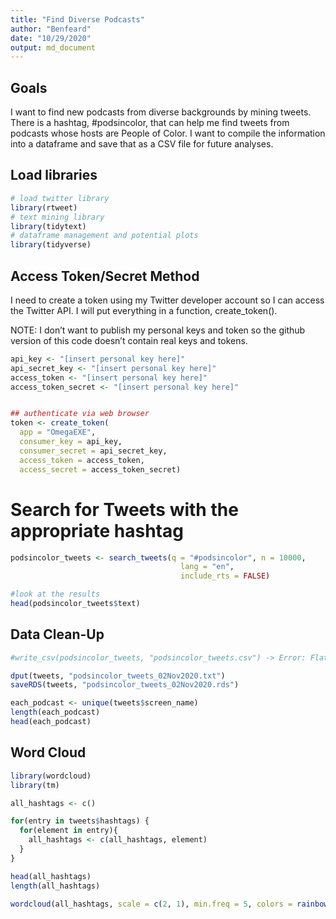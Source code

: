 ```yaml
---
title: "Find Diverse Podcasts"
author: "Benfeard"
date: "10/29/2020"
output: md_document
---
```


## Goals

I want to find new podcasts from diverse backgrounds by mining tweets. There is a hashtag, #podsincolor, that can help me find tweets from podcasts whose hosts are People of Color. I want to compile the information into a dataframe and save that as a CSV file for future analyses.

## Load libraries

```r
# load twitter library
library(rtweet)
# text mining library
library(tidytext)
# dataframe management and potential plots
library(tidyverse)
```

## Access Token/Secret Method

I need to create a token using my Twitter developer account so I can access the Twitter API. I will put everything in a function, create_token().

NOTE: I don't want to publish my personal keys and token so the github version of this code doesn't contain real keys and tokens.

```r
api_key <- "[insert personal key here]"
api_secret_key <- "[insert personal key here]"
access_token <- "[insert personal key here]"
access_token_secret <- "[insert personal key here]"


## authenticate via web browser
token <- create_token(
  app = "OmegaEXE",
  consumer_key = api_key,
  consumer_secret = api_secret_key,
  access_token = access_token,
  access_secret = access_token_secret)
```

# Search for Tweets with the appropriate hashtag

```r
podsincolor_tweets <- search_tweets(q = "#podsincolor", n = 10000,
                                      lang = "en",
                                      include_rts = FALSE)

#look at the results
head(podsincolor_tweets$text)
```

## Data Clean-Up


```r
#write_csv(podsincolor_tweets, "podsincolor_tweets.csv") -> Error: Flat files can't store the list column 'hashtags'

dput(tweets, "podsincolor_tweets_02Nov2020.txt")
saveRDS(tweets, "podsincolor_tweets_02Nov2020.rds")

each_podcast <- unique(tweets$screen_name)
length(each_podcast)
head(each_podcast)
```

## Word Cloud

```r
library(wordcloud)
library(tm)

all_hashtags <- c()

for(entry in tweets$hashtags) {
  for(element in entry){
    all_hashtags <- c(all_hashtags, element)
  }
}

head(all_hashtags)
length(all_hashtags)

wordcloud(all_hashtags, scale = c(2, 1), min.freq = 5, colors = rainbow(30))
```

